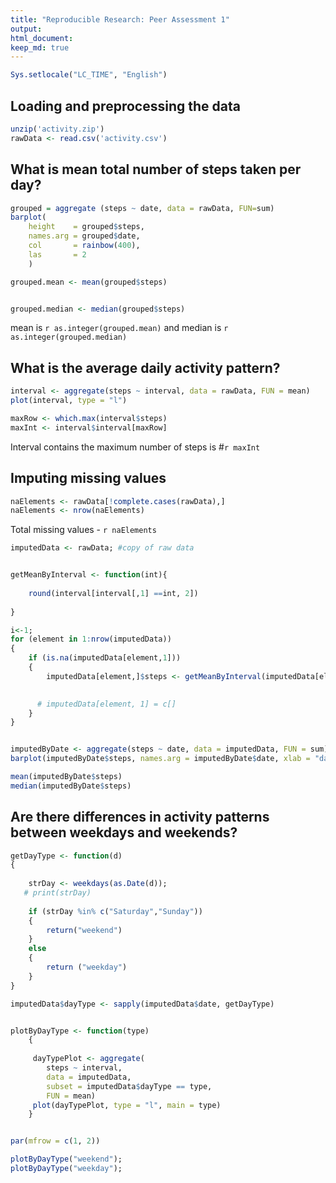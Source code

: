 ---
title: "Reproducible Research: Peer Assessment 1"
output: 
html_document:
keep_md: true
---

```{r}

Sys.setlocale("LC_TIME", "English")

```


## Loading and preprocessing the data
```{r}

unzip('activity.zip')
rawData <- read.csv('activity.csv')

```


## What is mean total number of steps taken per day?
```{r}
grouped = aggregate (steps ~ date, data = rawData, FUN=sum)
barplot(
    height    = grouped$steps, 
    names.arg = grouped$date,
    col       = rainbow(400), 
    las       = 2
    )

grouped.mean <- mean(grouped$steps)


grouped.median <- median(grouped$steps)


```
mean is `r as.integer(grouped.mean)` and median is `r as.integer(grouped.median)`

## What is the average daily activity pattern?
```{r}
interval <- aggregate(steps ~ interval, data = rawData, FUN = mean)
plot(interval, type = "l")

maxRow <- which.max(interval$steps)
maxInt <- interval$interval[maxRow]

```
Interval contains the maximum number of steps is #`r maxInt`


## Imputing missing values

```{r}

naElements <- rawData[!complete.cases(rawData),]
naElements <- nrow(naElements)


```

Total missing values - `r naElements`

```{r}

imputedData <- rawData; #copy of raw data


getMeanByInterval <- function(int){
    
    round(interval[interval[,1] ==int, 2])
        
}

i<-1;
for (element in 1:nrow(imputedData))
{ 
    if (is.na(imputedData[element,1]))
    { 
        imputedData[element,]$steps <- getMeanByInterval(imputedData[element,]$interval)
        

      # imputedData[element, 1] = c[]
    }
}


imputedByDate <- aggregate(steps ~ date, data = imputedData, FUN = sum)
barplot(imputedByDate$steps, names.arg = imputedByDate$date, xlab = "date", ylab = "steps")

mean(imputedByDate$steps)
median(imputedByDate$steps)

```
## Are there differences in activity patterns between weekdays and weekends?
```{r}
getDayType <- function(d)
{
    
    strDay <- weekdays(as.Date(d));
   # print(strDay)
    
    if (strDay %in% c("Saturday","Sunday"))
    {
        return("weekend")
    }
    else
    {
        return ("weekday")
    }
}

imputedData$dayType <- sapply(imputedData$date, getDayType)


plotByDayType <- function(type)
    {
    
     dayTypePlot <- aggregate(
        steps ~ interval, 
        data = imputedData, 
        subset = imputedData$dayType == type, 
        FUN = mean)
     plot(dayTypePlot, type = "l", main = type)
    }


par(mfrow = c(1, 2))

plotByDayType("weekend");
plotByDayType("weekday");
 




 
```

